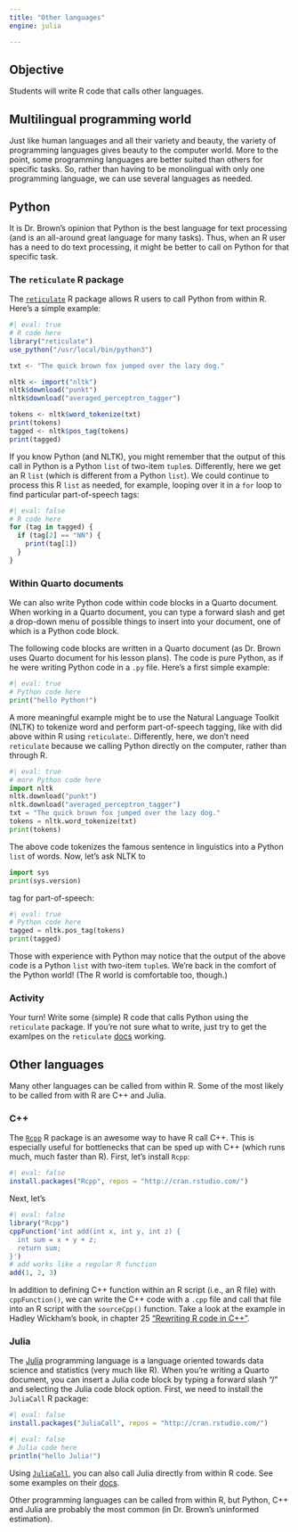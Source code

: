 ```yaml
---
title: "Other languages"
engine: julia

---
```


## Objective

Students will write R code that calls other languages.

## Multilingual programming world

Just like human languages and all their variety and beauty, the variety of programming languages gives beauty to the computer world. More to the point, some programming languages are better suited than others for specific tasks. So, rather than having to be monolingual with only one programming language, we can use several languages as needed.

## Python

It is Dr. Brown's opinion that Python is the best language for text processing (and is an all-around great language for many tasks). Thus, when an R user has a need to do text processing, it might be better to call on Python for that specific task.

### The `reticulate` R package

The [`reticulate`](https://rstudio.github.io/reticulate/) R package allows R users to call Python from within R. Here's a simple example:

```r
#| eval: true
# R code here
library("reticulate")
use_python("/usr/local/bin/python3")
```

```r
txt <- "The quick brown fox jumped over the lazy dog."

nltk <- import("nltk")
nltk$download("punkt")
nltk$download("averaged_perceptron_tagger")

tokens <- nltk$word_tokenize(txt)
print(tokens)
tagged <- nltk$pos_tag(tokens)
print(tagged)

```

If you know Python (and NLTK), you might remember that the output of this call in Python is a Python `list` of two-item `tuple`s. Differently, here we get an R `list` (which is different from a Python `list`). We could continue to process this R `list` as needed, for example, looping over it in a `for` loop to find particular part-of-speech tags:

```r
#| eval: false
# R code here
for (tag in tagged) {
  if (tag[2] == "NN") {
    print(tag[1])
  }
}
```

### Within Quarto documents

We can also write Python code within code blocks in a Quarto document. When working in a Quarto document, you can type a forward slash and get a drop-down menu of possible things to insert into your document, one of which is a Python code block.

The following code blocks are written in a Quarto document (as Dr. Brown uses Quarto document for his lesson plans). The code is pure Python, as if he were writing Python code in a `.py` file. Here's a first simple example:

```python
#| eval: true
# Python code here
print("hello Python!")
```

A more meaningful example might be to use the Natural Language Toolkit (NLTK) to tokenize word and perform part-of-speech tagging, like with did above within R using `reticulate`:. Differently, here, we don't need `reticulate` because we calling Python directly on the computer, rather than through R.

```python
#| eval: true
# more Python code here
import nltk
nltk.download("punkt")
nltk.download("averaged_perceptron_tagger")
txt = "The quick brown fox jumped over the lazy dog."
tokens = nltk.word_tokenize(txt)
print(tokens)
```

The above code tokenizes the famous sentence in linguistics into a Python `list` of words. Now, let's ask NLTK to

```python
import sys
print(sys.version)
```

tag for part-of-speech:

```python
#| eval: true
# Python code here
tagged = nltk.pos_tag(tokens)
print(tagged)
```

Those with experience with Python may notice that the output of the above code is a Python `list` with two-item `tuple`s. We're back in the comfort of the Python world! (The R world is comfortable too, though.)

### Activity

Your turn! Write some (simple) R code that calls Python using the `reticulate` package. If you're not sure what to write, just try to get the examlpes on the `reticulate` [docs](https://rstudio.github.io/reticulate/) working.

## Other languages

Many other languages can be called from within R. Some of the most likely to be called from with R are C++ and Julia.

### C++

The [`Rcpp`](https://cran.r-project.org/web/packages/Rcpp/index.html) R package is an awesome way to have R call C++. This is especially useful for bottlenecks that can be sped up with C++ (which runs much, much faster than R). First, let's install `Rcpp`:

```r
#| eval: false
install.packages("Rcpp", repos = "http://cran.rstudio.com/")
```

Next, let's

```r
#| eval: false
library("Rcpp")
cppFunction('int add(int x, int y, int z) {
  int sum = x + y + z;
  return sum;
}')
# add works like a regular R function
add(1, 2, 3)
```

In addition to defining C++ function within an R script (i.e., an R file) with `cppFunction()`, we can write the C++ code with a `.cpp` file and call that file into an R script with the `sourceCpp()` function. Take a look at the example in Hadley Wickham's book, in chapter 25 ["Rewriting R code in C++"](https://adv-r.hadley.nz/rcpp.html#sourceCpp).

### Julia

The [Julia](https://julialang.org/) programming language is a language oriented towards data science and statistics (very much like R). When you're writing a Quarto document, you can insert a Julia code block by typing a forward slash "/" and selecting the Julia code block option. First, we need to install the `JuliaCall` R package:

```r
#| eval: false
install.packages("JuliaCall", repos = "http://cran.rstudio.com/")
```

```julia
#| eval: false
# Julia code here
println("hello Julia!")
```

Using [`JuliaCall`](https://cran.r-project.org/web/packages/JuliaCall/), you can also call Julia directly from within R code. See some examples on their [docs](https://cran.r-project.org/web/packages/JuliaCall/readme/README.html).

Other programming languages can be called from within R, but Python, C++ and Julia are probably the most common (in Dr. Brown's uninformed estimation).
